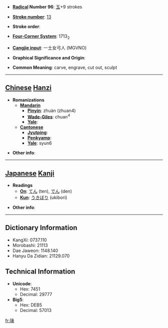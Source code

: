 * '''[[Wiktionary:Chinese radical index| Radical]] Number 96''': [[Wiktionary:Chinese radical index 玉|玉]]+9 strokes

* '''[[Wiktionary:Chinese total strokes index|Stroke number]]''': [[Wiktionary:Chinese total strokes index 13|13]]

* '''Stroke order''': 

* '''[[Wiktionary:Chinese four corner index|Four-Corner System]]''': 1713<sub>2</sub>

* '''[[Wiktionary:Chinese Cangjie index|Cangjie input]]''': 一土女弓人 (MGVNO)

* '''Graphical Significance and Origin''': 

* '''Common Meaning''': carve, engrave, cut out, sculpt

----

== [[Chinese]] [[Hanzi]] ==

* '''Romanizations'''
** '''[[Mandarin]]'''
*** '''[[Pinyin]]''': zhuàn (zhuan4)
*** '''[[Wade-Giles]]''': chuan<sup>4</sup>
*** '''[[Yale]]''': 
** '''[[Cantonese]]'''
*** '''[[Jyutping]]''':
*** '''[[Penkyamp]]''': 
*** '''[[Yale]]''': syun6

* '''Other info''': 

----

== [[Japanese]] [[Kanji]] ==

* '''Readings'''
** '''[[On]]''': [[てん]] (ten), [[でん]] (den)
** '''[[Kun]]''': [[うきぼり]] (ukibori)

* '''Other info''':  

----

== Dictionary Information ==

* KangXi: 0737.110
* Morobashi: 21113
* Dae Jaweon: 1148.140
* Hanyu Da Zidian: 21129.070

== Technical Information ==

* '''Unicode''':
** Hex: 7451
** Decimal: 29777
* '''Big5''':
** Hex: DEB5
** Decimal: 57013

[[fr:瑑]]